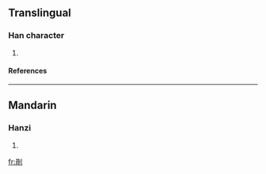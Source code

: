 ==Translingual==
===Han character===
{{Han char|rn=18|rad=刀|as=07|sn=9|four=|canj=口月中弓 (RBLN), X口月中弓 (XRBLN)}}
# {{defn|Han|sort=刀07}}
====References====
{{Han ref|kx=0140.020|dkj=01996|dj=0317.090|hdz=10341.010|uh=5248|ud=21064}}
----
==Mandarin==
===Hanzi===
{{cmn-hanzi|pin=[[yuān]] ([[yuan1]])|wg=yüan<sup>1</sup>}}
# {{defn|Mandarin}}




[[fr:剈]]
